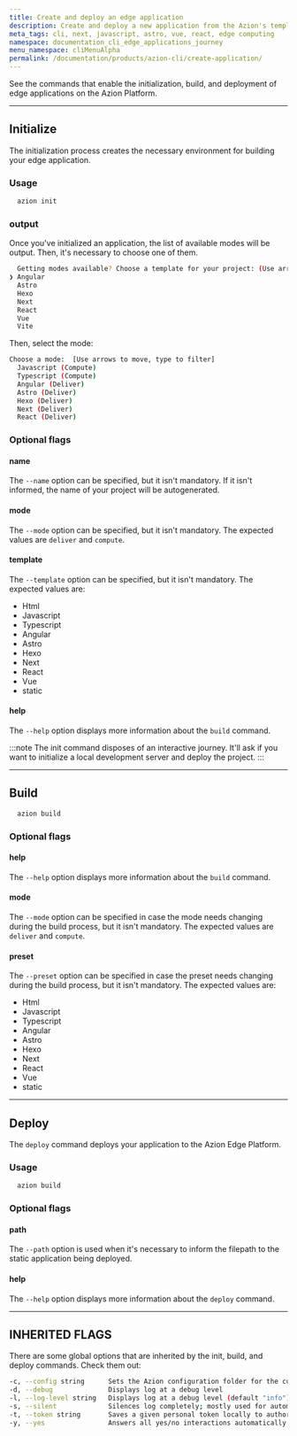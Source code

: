 ```yaml
---
title: Create and deploy an edge application
description: Create and deploy a new application from the Azion's templates.
meta_tags: cli, next, javascript, astro, vue, react, edge computing
namespace: documentation_cli_edge_applications_journey
menu_namespace: cliMenuAlpha
permalink: /documentation/products/azion-cli/create-application/
---
```


See the commands that enable the initialization, build, and deployment of edge applications on the Azion Platform.

---

## Initialize

The initialization process creates the necessary environment for building your edge application.

### Usage

```sh
  azion init
```

### output 

Once you've initialized an application, the list of available modes will be output. Then, it's necessary to choose one of them.

```sh 
  Getting modes available? Choose a template for your project: (Use arrow keys)
❯ Angular 
  Astro 
  Hexo 
  Next 
  React 
  Vue 
  Vite 
```

Then, select the mode: 

```sh
Choose a mode:  [Use arrows to move, type to filter]
  Javascript (Compute)
  Typescript (Compute)
  Angular (Deliver)
  Astro (Deliver)
  Hexo (Deliver)
  Next (Deliver)
  React (Deliver) 
```

### Optional flags

#### name

The `--name` option can be specified, but it isn't mandatory. If it isn't informed, the name of your project will be autogenerated.

#### mode

The `--mode` option can be specified, but it isn't mandatory. The expected values are `deliver` and `compute`.

#### template

The `--template` option can be specified, but it isn't mandatory. The expected values are:

- Html
- Javascript
- Typescript
- Angular
- Astro
- Hexo
- Next 
- React
- Vue
- static

#### help

The `--help` option displays more information about the `build` command.

:::note 
The init command disposes of an interactive journey. It'll ask if you want to initialize a local development server and deploy the project.
:::

---

## Build

```bash
  azion build
```

### Optional flags

#### help

The `--help` option displays more information about the `build` command.

#### mode

The `--mode` option can be specified in case the mode needs changing during the build process, but it isn't mandatory. The expected values are `deliver` and `compute`.

#### preset

The `--preset` option can be specified in case the preset needs changing during the build process, but it isn't mandatory. The expected values are:

- Html
- Javascript
- Typescript
- Angular
- Astro
- Hexo
- Next 
- React
- Vue
- static

---

## Deploy 

The `deploy` command deploys your application to the Azion Edge Platform.

### Usage

```bash
  azion build
```

### Optional flags

#### path 

The `--path` option is used when it's necessary to inform the filepath to the static application being deployed.

#### help

The `--help` option displays more information about the `deploy` command.

---

## INHERITED FLAGS

There are some global options that are inherited by the init, build, and deploy commands. Check them out:

```sh
-c, --config string      Sets the Azion configuration folder for the current command only, without changing persistent settings.
-d, --debug              Displays log at a debug level
-l, --log-level string   Displays log at a debug level (default "info")
-s, --silent             Silences log completely; mostly used for automation purposes
-t, --token string       Saves a given personal token locally to authorize CLI commands
-y, --yes                Answers all yes/no interactions automatically with yes
``` 